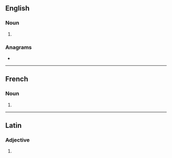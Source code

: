 {{also|incógnitos}}
==English==

===Noun===
{{head|en|noun form}}

# {{plural of|en|incognito}}

===Anagrams===
* {{anagrams|en|a=cgiinnoost|cognitions}}

----

==French==

===Noun===
{{head|fr|noun plural form|g=m}}

# {{plural of|fr|incognito}}

----

==Latin==

===Adjective===
{{la-adj-form|incognitōs}}

# {{inflection of|la|incognitus||acc|m|p}}